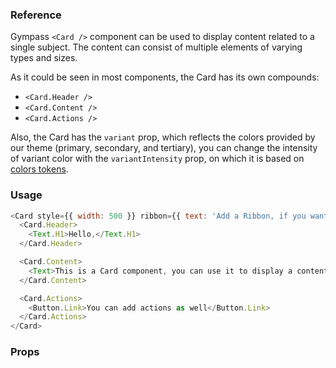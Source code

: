 ### Reference

Gympass `<Card />` component can be used to display content related to a single
subject. The content can consist of multiple elements of varying types and
sizes.

As it could be seen in most components, the Card has its own compounds:

- `<Card.Header />`
- `<Card.Content />`
- `<Card.Actions />`

Also, the Card has the `variant` prop, which reflects the colors provided by our
theme (primary, secondary, and tertiary), you can change the intensity of variant
color with the `variantIntensity` prop, on which it is based on
[colors tokens](https://gympass.github.io/yoga/guidelines/tokens/colors).

### Usage

```javascript
<Card style={{ width: 500 }} ribbon={{ text: 'Add a Ribbon, if you want' }}>
  <Card.Header>
    <Text.H1>Hello,</Text.H1>
  </Card.Header>

  <Card.Content>
    <Text>This is a Card component, you can use it to display a content.</Text>
  </Card.Content>

  <Card.Actions>
    <Button.Link>You can add actions as well</Button.Link>
  </Card.Actions>
</Card>
```

### Props

<PropsTable component="Card" platform="web" />
